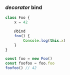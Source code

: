 ### *decorator* bind

```ts
class Foo {
    x = 42

    @bind
    foo() {
        Console.log(this.x)
    }
}

const foo = new Foo()
const foofoo = foo.foo
foofoo() // 42
```